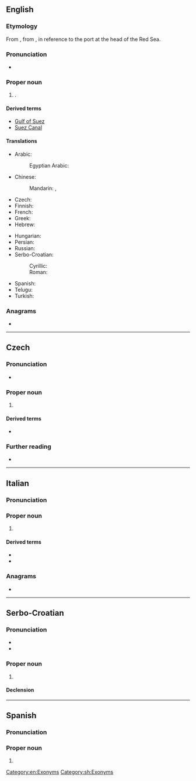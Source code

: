 {{also|suez|-süz}}
==English==
{{wikipedia}}

===Etymology===
From {{der|en|ar|اَلسُّوَيْس}}, from {{der|en|egy|suan||beginning}}, in reference to the port at the head of the Red Sea.

===Pronunciation===
* {{IPA|en|/ˈsuː.ɛz/}}

===Proper noun===
{{en-proper noun}}

# {{place|en|town|in northeastern|c/Egypt}}.

====Derived terms====
* [[Gulf of Suez]]
* [[Suez Canal]]

====Translations====
{{trans-top|Suez, Egypt}}
* Arabic: {{t|ar|اَلسُّوَيْس|m}}
*: Egyptian Arabic: {{t|arz|السويس|tr=el-sewēs}}
* Chinese:
*: Mandarin: {{t+|cmn|蘇伊士}}, {{t+|cmn|苏伊士|tr=Sūyīshì}}
* Czech: {{t+|cs|Suez|m}}
* Finnish: {{t|fi|Suez}}
* French: {{t+|fr|Suez}}
* Greek: {{t|el|Σουέζ|n}}
* Hebrew: {{t|he|סואץ|m}}
{{trans-mid}}
* Hungarian: {{t|hu|Szuez}}
* Persian: {{t+|fa|سوئز|tr=suez}}
* Russian: {{t|ru|Суэ́ц|m}}
* Serbo-Croatian:
*: Cyrillic: {{t|sh|Су̀ез|m|sc=Cyrl}}
*: Roman: {{t+|sh|Sùez|m}}
* Spanish: {{t|es|Suez|m}}
* Telugu: {{t|te|సూయజ్}}
* Turkish: {{t|tr|Süveyş}}
{{trans-bottom}}

===Anagrams===
* {{anagrams|en|a=esuz|Suze|Zeus}}

[[Category:en:Exonyms]]

----

==Czech==

===Pronunciation===
* {{cs-IPA}}

===Proper noun===
{{cs-proper noun|g=m}}

# {{place|cs|town|in northeastern|c/Egypt|t1=Suez}}

====Derived terms====
* {{l|cs|suezský}}

===Further reading===
* {{R:KNLA}}

----

==Italian==
{{wikipedia|lang=it}}

===Pronunciation===
{{it-pr|Sùets}}

===Proper noun===
{{it-proper noun}}

# {{place|it|town|c/Egypt|t=Suez}}

====Derived terms====
* {{l|it|Canale di Suez}}
* {{l|it|Golfo di Suez}}

===Anagrams===
* {{anagrams|it|a=esuz|Zeus}}

{{C|it|Exonyms}}

----

==Serbo-Croatian==

===Pronunciation===
* {{sh-IPA|Sùez}}
* {{hyphenation|sh|Su|ez}}

===Proper noun===
{{sh-proper noun|g=m|head=Sùez}}

# {{place|sh|town|c/Egypt|t=Suez}}

====Declension====
{{sh-decl-noun-unc
|Suez
|Sueza
|Suezu
|Suez
|Suezu
|Suezu
|Suezom
}}

[[Category:sh:Exonyms]]

----

==Spanish==

===Pronunciation===
{{es-IPA}}

===Proper noun===
{{es-proper noun|m}}

# {{place|es|town|c/Egypt|t=Suez}}